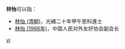 '''林怡'''可以指：
* [[林怡_(清朝)|林怡 (清朝)]]，光緒二十年甲午恩科進士
* [[林怡_(1966年)|林怡 (1966年)]]，中国人民对外友好协会副会长

{{disambig}}

[[Category:二字林姓人名消歧义|yi]]